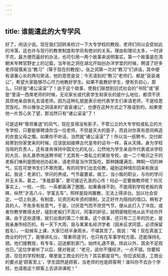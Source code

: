 ```yaml
---
---
---
```

title: 谁能遣此的大专学风
---




好了，闲话少说。现在我们回转来检讨一下大专学校的教授、老师们何以会受如此的冷落，这也许与现行的教育制度和学风有绝对的关系。理由和理论太多，一时讲不完，最方便而最好的办法，也可引用一两个故事来说明事实。第一个故事是在清朝末年稗官野史上的记载，当年张之洞在湖北开始创办洋学堂的时候，聘请了好多老师宿儒来当“教习”（等于现在的教授）。张之洞第一次对“教习”们讲话，其中便有语重心长的两句笑话，他的意思是说：今天请到的“教习”老师们，都是“袞袞诸公”，希望大家能够尽心尽力地教好学生。如果不能教好学生，便有负初心，那么，只好是“诸公滚滚”了！由于这个故事，使我们联想到旧式社会的“书院”或“家塾”里请一西席老师的时候，无论家长或代表学生和家长的是什么地位，都须不厌其烦地亲自依礼去请老师。因为这种礼貌是表示他代表学生们来请老师，不是给恩赏饭吃。所以像张之洞请来的“袞袞诸公”，也便在这种方式之下挽请到的。如果使他一片苦心失了望，那当然只有“诸公滚滚”了！

可是这种“尊师重道”的风气，现在变得没有影子，不管公立的大专学校或私立的大专学校，只要能够聘请你当一位老师，不但是天大的面子，而且对你真有恩同再造的衣食父母之慨。如果你不听话，当然就“诸公滚滚”了！所以当一纸聘书，交付邮局寄到你家里来的时候，应该犹如接捧古代皇帝的诏书一样，喜从天降。身为学校当局的负责人，还有谁肯保持中国文化的礼仪，公然地为学生亲自作代表或派学校的大员，执礼甚恭地送聘书呢？尤其有一类私立的某些专校，由一二个略识之乎的老板们唯利是图地创办起来，请老师是当作赏饭吃，那种踌躇满志、睥睨一切的神气，实在可使书生们不寒而栗。有的同学们出去任教，碰到这种情形回来和我谈起。我说：老弟们，学问的养成，气节最要紧。做工、当小贩的职业，与你的学问并无关系。甚之，“多能鄙事”，更可接近孔圣的心传！何必一定要做教师呢？何况事实上，一校、一院、一系都画满了圈圈，如果夤缘不到，不能得到学校老板的青睐，纵然“才高八斗，学富五车”，照样是投闲置散，无法上得讲台。加以社会安定，一切上轨道，有制度，论资历和年资的限制，又正好作为阻挡的借口。稍有才具的人，不免多有些意气，于是，讨厌意气而不欣赏气节，便从此打入了冷宫。或者你教学教得太好，碰到老板们不高兴，同事的妒忌，就明褒暗贬地从此不给你开课。由于这些道理，就引出我的第二个故事。这个故事，还只有二三年的历史，是我亲身所经历的。有一天下大雨，我与某某名经济学者（因未征求同意，必须保留姓名），一起候车上课，大家已经半身雨水，不堪其苦了。我说：“唉！现在真是工商业的时代了，能够讲礼仪，‘尊重师道’的，也只有在军事学校方面，还能保持礼貌。他们接教授，有专车，迎送都到家门，始终礼遇不衰。除此以外，其余不足观也已。”这位学者听了以后，便对我说：“老兄，说你不懂经济，一点不错。你要知道，现在的学校制度，哪里是工商业的行为？其实都是官气。你应该知道，工商业的要点是‘顾客至上’，学生固然是顾客，当老师的也是顾客啊！谁叫你不去办个学校，也请我这个顾客上去讲讲课呢！”
